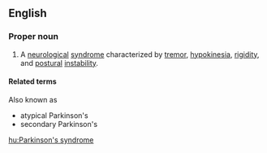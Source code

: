 ==English==

===Proper noun===
{{en-proper noun}}
{{wikipedia|Parkinsonism}}

# {{context|neurology|lang=en}} A [[neurological]] [[syndrome]] characterized by [[tremor]], [[hypokinesia]], [[rigidity]], and [[postural]] [[instability]].

====Related terms====
Also known as
* atypical Parkinson's
* secondary Parkinson's

[[hu:Parkinson's syndrome]]